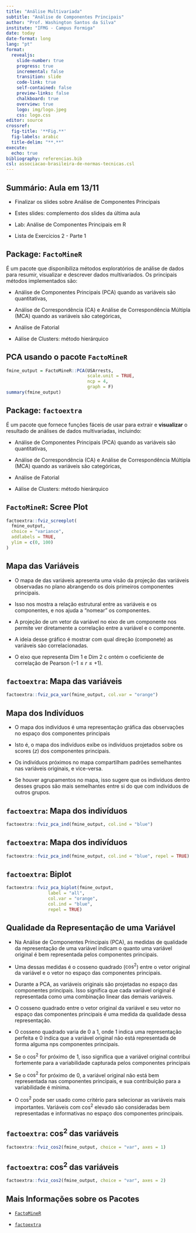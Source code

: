 ```yaml
---
title: "Análise Multivariada"
subtitle: "Análise de Componentes Principais"
author: "Prof. Washington Santos da Silva"
institute: "IFMG - Campus Formiga"
date: today
date-format: long
lang: "pt"
format: 
  revealjs:
    slide-number: true
    progress: true
    incremental: false
    transition: slide
    code-link: true
    self-contained: false
    preview-links: false
    chalkboard: true
    overview: true
    logo: img/logo.jpeg
    css: logo.css
editor: source
crossref:
  fig-title: '**Fig.**'
  fig-labels: arabic
  title-delim: "**.**"
execute: 
  echo: true
bibliography: referencias.bib
csl: associacao-brasileira-de-normas-tecnicas.csl
---
```



## Summário: Aula em 13/11 

- Finalizar os slides sobre Análise de Componentes Principais

- Estes slides: complemento dos slides da última aula

- Lab: Análise de Componentes Principais em R

- Lista de Exercícios 2 - Parte 1


## Package: `FactoMineR`

É um pacote que disponibiliza métodos exploratórios de análise de dados para resumir, visualizar e descrever dados multivariados. Os principais métodos implementados são: 

- Análise de Componentes Principais (PCA) quando as variáveis são 
  quantitativas, 
  
- Análise de Correspondência (CA) e Análise de Correspondência Múltipla  
  (MCA) quando as variáveis são categóricas, 

- Análise de Fatorial

- Aálise de Clusters: método hierárquico


## PCA usando o pacote `FactoMineR`

```r
fmine_output = FactoMineR::PCA(USArrests,
                               scale.unit = TRUE,
                               ncp = 4,
                               graph = F)
summary(fmine_output)
```


## Package: `factoextra`

É um pacote que fornece funções fáceis de usar para extrair e 
**visualizar** o resultado de análises de dados multivariadas, incluindo:

- Análise de Componentes Principais (PCA) quando as variáveis são 
  quantitativas, 
  
- Análise de Correspondência (CA) e Análise de Correspondência Múltipla  
  (MCA) quando as variáveis são categóricas, 

- Análise de Fatorial

- Aálise de Clusters: método hierárquico


## `FactoMineR`: Scree Plot

```r
factoextra::fviz_screeplot(
  fmine_output,
  choice = "variance",
  addlabels = TRUE,
  ylim = c(0, 100)
)
```


## Mapa das Variáveis {.scrollable}

- O mapa de das variáveis apresenta uma visão da projeção das variáveis observadas no plano abrangendo os dois primeiros componentes principais. 

- Isso nos mostra a relação estrutural entre as variáveis e os componentes, e nos ajuda a "nomear" os componentes. 

- A projeção de um vetor da variável no eixo de um componente nos permite ver diretamente a correlação entre a variável e o componente.
    
- A ideia desse gráfico é mostrar com qual direção (componete) as 
variáveis sào correlacionadas. 

- O eixo que representa Dim 1 e Dim 2 c ontém o coeficiente de correlação de Pearson ($-1 \leq r \leq +1$).


## `factoextra`: Mapa das variáveis

```r
factoextra::fviz_pca_var(fmine_output, col.var = "orange")
```


## Mapa dos Indivíduos {.scrollable}

- O mapa dos indivíduos é uma representação gráfica das observações no espaço dos componentes principais

- Isto é, o mapa dos indivíduos exibe os indivíduos projetados sobre 
os scores ($z$) dos componentes principais.

- Os indivíduos próximos no mapa compartilham padrões semelhantes nas variáveis originais, e vice-versa.

- Se houver agrupamentos no mapa, isso sugere que os indivíduos dentro desses grupos são mais semelhantes entre si do que com indivíduos de 
outros grupos.


## `factoextra`: Mapa dos indivíduos

```r
factoextra::fviz_pca_ind(fmine_output, col.ind = "blue")
```


## `factoextra`: Mapa dos indivíduos

```r
factoextra::fviz_pca_ind(fmine_output, col.ind = "blue", repel = TRUE)
```


## `factoextra`: Biplot

```r
factoextra::fviz_pca_biplot(fmine_output, 
                label = "all", 
                col.var = "orange",
                col.ind = "blue",
                repel = TRUE)
```


## Qualidade da Representação de uma Variável {.scrollable}

- Na Análise de Componentes Principais (PCA), as medidas de qualidade da representação de uma variável indicam o quanto uma variável original é bem representada pelos componentes principais.

- Uma dessas medidas é o cosseno quadrado ($\cos^2$) entre o vetor original da variável e o vetor no espaço das componentes principais.

- Durante a PCA, as variáveis originais são projetadas no espaço das componentes principais. Isso significa que cada variável original é representada como uma combinação linear das demais variáveis.

- O cosseno quadrado entre o vetor original da variável e seu vetor no espaço das componentes principais é uma medida da qualidade dessa representação.

- O cosseno quadrado varia de 0 a 1, onde 1 indica uma representação perfeita e 0 indica que a variável original não está representada de forma alguma nps componentes principais.

- Se o $\cos^2$ for próximo de 1, isso significa que a variável original contribui fortemente para a variabilidade capturada pelos componentes principais

- Se o $\cos^2$ for próximo de 0, a variável original não está bem representada nas componentes principais, e sua contribuição para a variabilidade é mínima.

- O $\cos^2$ pode ser usado como critério para selecionar as variáveis mais importantes. Variáveis com $\cos^2$ elevado são consideradas bem representadas e informativas no espaço dos componentes principais.


## `factoextra`: $\cos^2$ das variáveis 

```r
factoextra::fviz_cos2(fmine_output, choice = "var", axes = 1)
```


## `factoextra`: $\cos^2$ das variáveis 

```r
factoextra::fviz_cos2(fmine_output, choice = "var", axes = 2)
```



## Mais Informações sobre os Pacotes
    
- [`FactoMineR`](http://factominer.free.fr){target="_blank"} 
    
- [`factoextra`](https://rpkgs.datanovia.com/factoextra/index.html){target="_blank"}
















    

